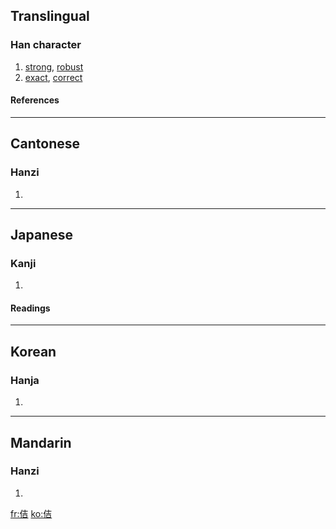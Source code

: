 ==Translingual==
===Han character===
{{Han char|rn=9|rad=人|as=06|sn=8|four=2426<sub>1</sub>|canj=人土口 (OGR), X人土口 (XOGR)}}
# [[strong]], [[robust]]
# [[exact]], [[correct]]
====References====
{{Han ref|kx=0100.230|dkj=00562|dj=0213.010|hdz=10144.010|uh=4F76|ud=20342|bh=CBB8|bd=52152}}
----
==Cantonese==
===Hanzi===
{{yue-hanzi|jyut=|y=gat1}}
# {{defn|Cantonese}}
----
==Japanese==
===Kanji===
{{ja-kanji|grade=|rs=人06}}
# {{defn|Japanese}} 
====Readings====
{{ja-readings|on=[[きつ]] (kitsu), [[ごち]] (gochi)|kun=[[ただしい]] (tadashii)}}
----
==Korean==
===Hanja===
{{ko-hanja|hangeul=길|rv=gil|mr=kil}}
# {{defn|Korean}}
----
==Mandarin==
===Hanzi===
{{cmn-hanzi|pin=[[jí]] ([[ji2]])|wg=chi<sup>2</sup>}}
# {{defn|Mandarin}}

[[fr:佶]]
[[ko:佶]]